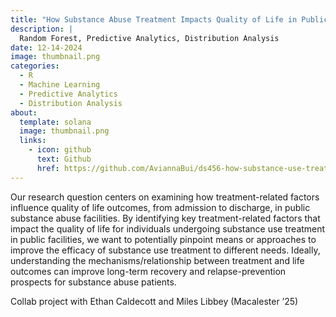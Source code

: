 ```yaml
---
title: "How Substance Abuse Treatment Impacts Quality of Life in Public-Funded Facilities"
description: |
  Random Forest, Predictive Analytics, Distribution Analysis
date: 12-14-2024
image: thumbnail.png
categories:
  - R
  - Machine Learning
  - Predictive Analytics
  - Distribution Analysis
about: 
  template: solana
  image: thumbnail.png
  links: 
    - icon: github
      text: Github
      href: https://github.com/AviannaBui/ds456-how-substance-use-treatment-impact-life-outcome
---
```


Our research question centers on examining how treatment-related factors influence quality of life outcomes, from admission to discharge, in public substance abuse facilities. By identifying key treatment-related factors that impact the quality of life for individuals undergoing substance use treatment in public facilities, we want to potentially pinpoint means or approaches to improve the efficacy of substance use treatment to different needs. Ideally, understanding the mechanisms/relationship between treatment and life outcomes can improve long-term recovery and relapse-prevention prospects for substance abuse patients.

Collab project with Ethan Caldecott and Miles Libbey (Macalester '25) 
